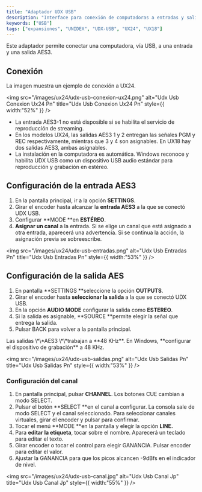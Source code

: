```yaml
---
title: "Adaptador UDX USB"
description: "Interface para conexión de computadoras a entradas y salidas AES3"
keywords: ["USB"]
tags: ["expansiones", "UNIDEX", "UDX-USB", "UX24", "UX18"]
---
```


Este adaptador permite conectar una computadora, vía USB, a una entrada y una salida AES3.

## Conexión

La imagen muestra un ejemplo de conexión a UX24.

<img
  src="/images/ux24/udx-usb-conexion-ux24.png"
  alt="Udx Usb Conexion Ux24 Pn"
  title="Udx Usb Conexion Ux24 Pn"
  style={{ width:"52%" }}
/>

- La entrada AES3-1 no está disposible si se habilita el servicio de reproducción de streaming.
- En los modelos UX24, las salidas AES3 1 y 2 entregan las señales PGM y REC respectivamente, mientras que 3 y 4 son asignables. En UX18 hay dos salidas AES3, ambas asignables.
- La instalación en la computadora es automática. Windows reconoce y habilita UDX USB como un dispositivo USB audio estándar para reproducción y grabación en estéreo.

## Configuración de la entrada AES3

1. En la pantalla principal, ir a la opción **SETTINGS**.
2. Girar el encoder hasta alcanzar la **entrada AES3** a la que se conectó UDX USB.
3. Configurar \*\*MODE \*\*en **ESTÉREO**.
4. **Asignar un canal** a la entrada. Si se elige un canal que está asignado a otra entrada, aparecerá una advertencia. Si se continua la acción, la asignación previa se sobreescribe.

<img
  src="/images/ux24/udx-usb-entradas.png"
  alt="Udx Usb Entradas Pn"
  title="Udx Usb Entradas Pn"
  style={{ width:"53%" }}
/>

## Configuración de la salida AES

1. En pantalla \*\*SETTINGS \*\*seleccione la opción **OUTPUTS**.
2. Girar el encoder hasta **seleccionar la salida** a la que se conectó UDX USB.
3. En la opción **AUDIO MODE** configurar la salida como **ESTEREO**.
4. Si la salida es asignable, \*\*SOURCE \*\*permite elegir la señal que entrega la salida.
5. Pulsar BACK para volver a la pantalla principal.

<Danger>
  Las salidas \*\*AES3 \*\*trabajan a **48 KHz**. En Windows, **configurar el dispositivo de grabación** a 48 KHz.
</Danger>

<img
  src="/images/ux24/udx-usb-salidas.png"
  alt="Udx Usb Salidas Pn"
  title="Udx Usb Salidas Pn"
  style={{ width:"53%" }}
/>

### Configuración del canal

1. En pantalla principal, pulsar **CHANNEL**. Los botones CUE cambian a modo SELECT.
2. Pulsar el botón \*\*SELECT \*\*en el canal a configurar. La consola sale de modo SELECT y el canal seleccionado. Para seleccionar canales virtuales, girar el encoder y pulsar para confirmar.
3. Tocar el menú \*\*MODE \*\*en la pantalla y elegir la opción **LINE.**
4. Para **editar la etiqueta**, tocar sobre el nombre. Aparecerá un teclado para editar el texto.
5. Girar encoder o tocar el control para elegir GANANCIA. Pulsar encoder para editar el valor.
6. Ajustar la GANANCIA para que los picos alcancen -9dBfs en el indicador de nivel.

<img
  src="/images/ux24/udx-usb-canal.jpg"
  alt="Udx Usb Canal Jp"
  title="Udx Usb Canal Jp"
  style={{ width:"55%" }}
/>